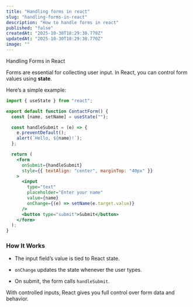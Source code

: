 ```yaml
---
title: "Handling forms in react"
slug: "handling-forms-in-react"
description: "How to handle forms in react"
published: "false"
createdAt: "2025-10-30T18:29:38.770Z"
updatedAt: "2025-10-30T18:29:38.770Z"
image: ""
---
```


Handling Forms in React

Forms are essential for collecting user input. In React, you can control form values using **state**.

Here’s a simple example:

```jsx
import { useState } from "react";

export default function ContactForm() {
  const [name, setName] = useState("");

  const handleSubmit = (e) => {
    e.preventDefault();
    alert(`Hello, ${name}!`);
  };

  return (
    <form
      onSubmit={handleSubmit}
      style={{ textAlign: "center", marginTop: "40px" }}
    >
      <input
        type="text"
        placeholder="Enter your name"
        value={name}
        onChange={(e) => setName(e.target.value)}
      />
      <button type="submit">Submit</button>
    </form>
  );
}
```

### How It Works

- The input field’s value is tied to React state.

- `onChange` updates the state whenever the user types.

- On submit, the form calls `handleSubmit`.

With controlled inputs, React gives you full control over form data and behavior.
